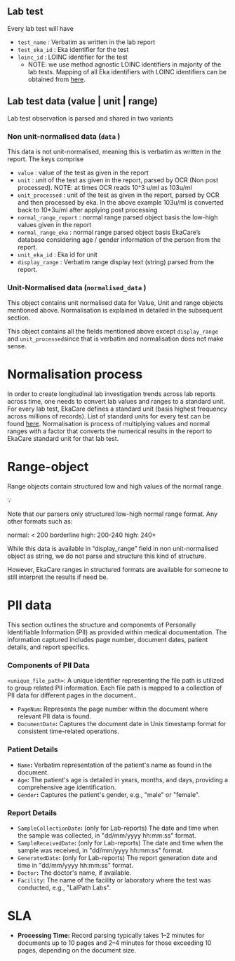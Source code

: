 ## Lab test

Every lab test will have

- `test_name` : Verbatim as written in the lab report
- `test_eka_id` : Eka identifier for the test
- `loinc_id` : LOINC identifier for the test
    - NOTE: we use method agnostic LOINC identifiers in majority of the lab tests. Mapping of all Eka identifiers with LOINC identifiers can be obtained from [here](https://www.notion.so/EkaCare-Lab-report-parsing-details-16f28b1d375d8002918efa88d0d46567?pvs=21).

## Lab test data (value | unit | range)

Lab test observation is parsed and shared in two variants

### Non unit-normalised data (`data` )

This data is not unit-normalised, meaning this is verbatim as written in the report. The keys comprise

- `value` : value of the test as given in the report
- `unit` : unit of the test as given in the report, parsed by OCR (Non post processed). NOTE: at times OCR reads 10^3 u/ml as 103u/ml
- `unit_processed` : unit of the test as given in the report, parsed by OCR and then processed by eka. In the above example 103u/ml  is converted back to 10*3u/ml after applying post processing
- `normal_range_report` : normal range parsed object basis the low-high values given in the report
- `normal_range_eka` : normal range parsed object basis EkaCare’s database considering age / gender information of the person from the report.
- `unit_eka_id` : Eka id for unit
- `display_range` : Verbatim range display text (string) parsed from the report.

### Unit-Normalised data (`normalised_data` )

This object contains unit normalised data for Value, Unit and range objects mentioned above. Normalisation is explained in detailed in the subsequent section.

This object contains all the fields mentioned above except `display_range` and `unit_processed`since that is verbatim and normalisation does not make sense.

# Normalisation process

In order to create longitudinal lab investigation trends across lab reports across time, one needs to convert lab values and ranges to a standard unit. For every lab test, EkaCare defines a standard unit (basis highest frequency across millions of records). List of standard units for every test can be found [here](https://www.notion.so/EkaCare-Lab-report-parsing-details-16f28b1d375d8002918efa88d0d46567?pvs=21). Normalisation is process of multiplying values and normal ranges with a factor that converts the numerical results in the report to EkaCare standard unit for that lab test. 

# Range-object

Range objects contain structured low and high values of the normal range. 

<aside>
💡

Note that our parsers only structured low-high normal range format. Any other formats such as:

normal: < 200
borderline high: 200-240
high: 240+

While this data is available in “display_range” field in non unit-normalised object as string, we do not parse and structure this kind of structure.

However, EkaCare ranges in structured formats are available for someone to still interpret the results if need be.

</aside>

# PII data

This section outlines the structure and components of Personally Identifiable Information (PII) as provided within medical documentation. The information captured includes page number, document dates, patient details, and report specifics.

### Components of PII Data

`<unique_file_path>`: A unique identifier representing the file path is utilized to group related PII information. Each file path is mapped to a collection of PII data for different pages in the document..

- `PageNum`**:** Represents the page number within the document where relevant PII data is found.
- `DocumentDate`**:** Captures the document date in Unix timestamp format for consistent time-related operations.

### **Patient Details**

- `Name`**:** Verbatim representation of the patient's name as found in the document.
- `Age`**:** The patient's age is detailed in years, months, and days, providing a comprehensive age identification.
- `Gender`**:** Captures the patient's gender, e.g., "male" or "female".

### **Report Details**

- `SampleCollectionDate`**:** (only for Lab-reports) The date and time when the sample was collected, in "dd/mm/yyyy hh:mm:ss" format.
- `SampleReceivedDate`**:** (only for Lab-reports) The date and time when the sample was received, in "dd/mm/yyyy hh:mm:ss" format.
- `GeneratedDate`**:** (only for Lab-reports) The report generation date and time in "dd/mm/yyyy hh:mm:ss" format.
- `Doctor`**:** The doctor's name, if available.
- `Facility`**:** The name of the facility or laboratory where the test was conducted, e.g., "LalPath Labs".

# SLA

- **Processing Time:** Record parsing typically takes 1–2 minutes for documents up to 10 pages and 2–4 minutes for those exceeding 10 pages, depending on the document size.

